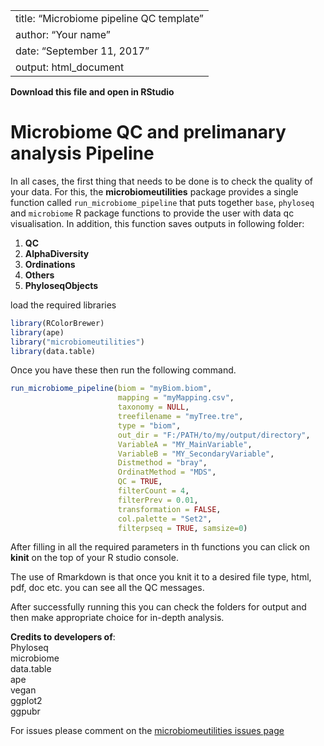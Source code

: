 
---
title: "Microbiome pipeline QC template"  
author: "Your name"  
date: "September 11, 2017"  
output: html_document  
---

**Download this file and open in RStudio**

# Microbiome QC and prelimanary analysis Pipeline  

In all cases, the first thing that needs to be done is to check the quality of your data. For this, the **microbiomeutilities** package provides a single function called `run_microbiome_pipeline` that puts together `base`, `phyloseq` and `microbiome` R package functions to provide the user with data qc visualisation. In addition, this function saves outputs in following folder:  

1. **QC**  
2. **AlphaDiversity**  
3. **Ordinations**  
4. **Others**  
5. **PhyloseqObjects**  

load the required libraries
```r
library(RColorBrewer)
library(ape)
library("microbiomeutilities")
library(data.table)

```

Once you have these then run the following command.  
```r


run_microbiome_pipeline(biom = "myBiom.biom",
                        mapping = "myMapping.csv",
                        taxonomy = NULL,
                        treefilename = "myTree.tre",
                        type = "biom",
                        out_dir = "F:/PATH/to/my/output/directory",
                        VariableA = "MY_MainVariable",
                        VariableB = "MY_SecondaryVariable",
                        Distmethod = "bray",
                        OrdinatMethod = "MDS",
                        QC = TRUE,
                        filterCount = 4,
                        filterPrev = 0.01,
                        transformation = FALSE,
                        col.palette = "Set2",
                        filterpseq = TRUE, samsize=0)

```

After filling in all the required parameters in th functions you can click on **kinit** on the top of your R studio console.  

The use of Rmarkdown is that once you knit it to a desired file type, html, pdf, doc etc. you can see all the QC messages.   

After successfully running this you can check the folders for output and then make appropriate choice for in-depth analysis.  

**Credits to developers of**:  
Phyloseq  
microbiome  
data.table  
ape  
vegan  
ggplot2  
ggpubr  

For issues please comment on the [microbiomeutilities issues page](https://github.com/microsud/microbiomeutilities/issues)  




